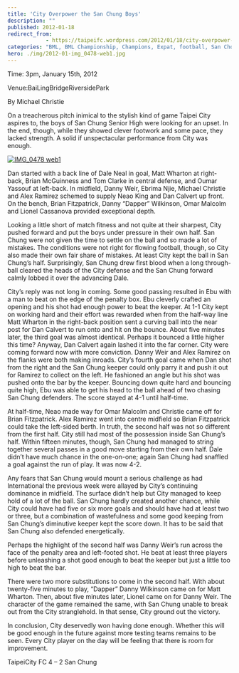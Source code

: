 ```yaml
---
title: 'City Overpower the San Chung Boys'
description: ""
published: 2012-01-18
redirect_from: 
            - https://taipeifc.wordpress.com/2012/01/18/city-overpower-the-san-chung-boys/
categories: "BML, BML Championship, Champions, Expat, football, San Chong, soccer, Taipei, Taipei City FC, taipei football, Taiwan, taiwan football, taiwan soccer, vs. San Chong H.S."
hero: ./img/2012-01-img_0478-web1.jpg
---
```

Time: 3pm, January 15th, 2012

Venue:BaiLingBridgeRiversidePark

By Michael Christie

On a treacherous pitch inimical to the stylish kind of game Taipei City aspires to, the boys of San Chung Senior High were looking for an upset. In the end, though, while they showed clever footwork and some pace, they lacked strength. A solid if unspectacular performance from City was enough.

[![](http://taipeifc.files.wordpress.com/2012/01/img_0478-web1.jpg "IMG_0478 web1")](./img/2012-01-img_0478-web1.jpg)

Dan started with a back line of Dale Neal in goal, Matt Wharton at right-back, Brian McGuinness and Tom Clarke in central defense, and Oumar Yassouf at left-back. In midfield, Danny Weir, Ebrima Njie, Michael Christie and Alex Ramirez schemed to supply Neao King and Dan Calvert up front. On the bench, Brian Fitzpatrick, Danny “Dapper” Wilkinson, Omar Malcolm and Lionel Cassanova provided exceptional depth.

Looking a little short of match fitness and not quite at their sharpest, City pushed forward and put the boys under pressure in their own half. San Chung were not given the time to settle on the ball and so made a lot of mistakes. The conditions were not right for flowing football, though, so City also made their own fair share of mistakes. At least City kept the ball in San Chung’s half. Surprisingly, San Chung drew first blood when a long through-ball cleared the heads of the City defense and the San Chung forward calmly lobbed it over the advancing Dale.

City’s reply was not long in coming. Some good passing resulted in Ebu with a man to beat on the edge of the penalty box. Ebu cleverly crafted an opening and his shot had enough power to beat the keeper. At 1-1 City kept on working hard and their effort was rewarded when from the half-way line Matt Wharton in the right-back position sent a curving ball into the near post for Dan Calvert to run onto and hit on the bounce. About five minutes later, the third goal was almost identical. Perhaps it bounced a little higher this time? Anyway, Dan Calvert again lashed it into the far corner. City were coming forward now with more conviction. Danny Weir and Alex Ramirez on the flanks were both making inroads. City’s fourth goal came when Dan shot from the right and the San Chung keeper could only parry it and push it out for Ramirez to collect on the left. He fashioned an angle but his shot was pushed onto the bar by the keeper. Bouncing down quite hard and bouncing quite high, Ebu was able to get his head to the ball ahead of two chasing San Chung defenders. The score stayed at 4-1 until half-time.

At half-time, Neao made way for Omar Malcolm and Christie came off for Brian Fitzpatrick. Alex Ramirez went into centre midfield so Brian Fitzpatrick could take the left-sided berth. In truth, the second half was not so different from the first half. City still had most of the possession inside San Chung’s half. Within fifteen minutes, though, San Chung had managed to string together several passes in a good move starting from their own half. Dale didn’t have much chance in the one-on-one; again San Chung had snaffled a goal against the run of play. It was now 4-2.

Any fears that San Chung would mount a serious challenge as had International the previous week were allayed by City’s continuing dominance in midfield. The surface didn’t help but City managed to keep hold of a lot of the ball. San Chung hardly created another chance, while City could have had five or six more goals and should have had at least two or three, but a combination of wastefulness and some good keeping from San Chung’s diminutive keeper kept the score down. It has to be said that San Chung also defended energetically.

Perhaps the highlight of the second half was Danny Weir’s run across the face of the penalty area and left-footed shot. He beat at least three players before unleashing a shot good enough to beat the keeper but just a little too high to beat the bar.

There were two more substitutions to come in the second half. With about twenty-five minutes to play, “Dapper” Danny Wilkinson came on for Matt Wharton. Then, about five minutes later, Lionel came on for Danny Weir. The character of the game remained the same, with San Chung unable to break out from the City stranglehold. In that sense, City ground out the victory.

In conclusion, City deservedly won having done enough. Whether this will be good enough in the future against more testing teams remains to be seen. Every City player on the day will be feeling that there is room for improvement.

TaipeiCity FC 4 – 2 San Chung
